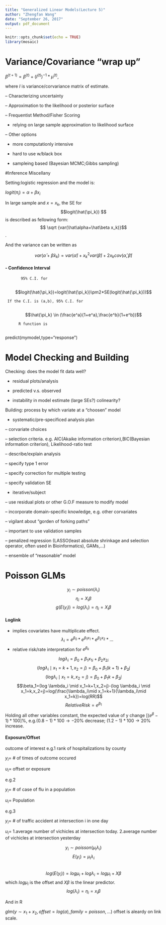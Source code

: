```yaml
---
title: "Generalized Linear Models(Lecture 5)"
author: "Zhengfan Wang"
date: "September 26, 2017"
output: pdf_document
---
```


```r
knitr::opts_chunk$set(echo = TRUE)
library(mosaic)

```

# Variance/Covariance "wrap up"

$\beta^{(t+1)}=\beta^{(t)}+(I^{(t)})^{-1}*\mu^{(t)}$,


where $I$ is variance/corvariance matrix of estimate.

-- Characterizing uncertainty

-- Approximation to the likelihood or posterior surface

-- Frequentist Method/Fisher Scoring
      
* relying on large sample approximation to likelihood surface

-- Other options

* more computationly intensive

* hard to use w/black box

* sampleing based (Bayesian MCMC;Gibbs sampling)
               
               
#Inference Miscellany

Setting:logistic regression and the model is:

$logit(\pi_i)=\alpha+\beta x_i$

In large sample and $x=x_k$, the SE for $$logit(\hat{\pi_k}) $$ is described as fellowing form: $$ \sqrt {var(\hat\alpha+\hat\beta x_k)}$$.

And the variance can be written as

$$var(\hat\alpha+\hat\beta x_k)=var(\hat\alpha)+{x_k}^2 var(\hat\beta)+2x_kcov(\hat\alpha,\hat\beta)$$

#### - Confidence Interval
       
           95% C.I. for
           
$$logit(\hat{\pi_k})=logit(\hat{\pi_k})\pm2*SE(logit(\hat{\pi_k}))$$
          
     If the C.I. is (a,b), 95% C.I. for 
          
$$\hat{\pi_k} \in (\frac{e^a}{1+e^a},\frac{e^b}{1+e^b})$$
          
          R function is 
          

predict(mymodel,type="response")


# Model Checking and Building

Checking: does the model fit data well?

* residual plots/analysis

* predicted v.s. observed

* instability in model estimate (large SEs?) colinearity?

Building: process by which variate at a "choosen" model

* systematic/pre-specificed analysis plan

-- corvariate choices

-- selection criteria. e.g. AIC(Akaike information criterion),BIC(Bayesian information criterion), Likelihood-ratio test

-- describe/explain analysis  

-- specify type 1 error

-- specify correction for multiple testing 

-- specify validation SE 

* iterative/subject

-- use residual plots or other G.O.F measure to modify model

-- incorporate domain-specific knowledge, e.g. other corvariates

-- vigilant about "gorden of forking paths"

-- important to use validation samples

-- penalized regression (LASSO(least absolute shrinkage and selection operator, often used in Bioinformatics), GAMs,...)

-- ensemble of "reasonable" model

# Poisson GLMs

$$y_i \sim poisson(\lambda_i) $$
$$\eta_i=X_i\beta$$
$$g(E(y_i))=log(\lambda_i)=\eta_i=X_i \beta$$

#### Loglink

* implies covariates have multiplicate effect.
$$ \lambda_i=e^{\beta_0}*e^{\beta_1x_1}*e^{\beta_2x_2}*...$$
* relative risk/rate interpretation for $e^{\beta_k}$

$$log \lambda_i=\beta_0+\beta_1 x_{1i}+\beta_2 x_{2i}$$
$$(log \lambda_i \mid x_1=k+1,x_2=j)=\beta_0+\beta_1 (k+1)+\beta_2 j $$
$$(log \lambda_i \mid x_1=k,x_2=j)=\beta_0+\beta_1 k+\beta_2 j $$
$$\beta_1=(log \lambda_i \mid x_1=k+1,x_2=j)-(log \lambda_i \mid x_1=k,x_2=j)=log(\frac{\lambda_i\mid x_1=k+1}{\lambda_i\mid x_1=k})=log(RR)$$
$$Relative Risk=e^{\beta_1}$$
   
   Holding all other variables constant, the expected  value of y change $[(e^\beta-1)*100]$%, e.g.$(0.8-1)*100\rightarrow -20$% decrease; $(1.2-1)*100\rightarrow 20$% increase.


#### Exposure/Offset
outcome of interest
e.g.1 rank of hospitalizations by county

$y_i=$ # of times of outcome occured

$u_i=$ offset or exposure

e.g.2 

$y_i=$ # of case of flu in a population

$u_i=$ Population

e.g.3 

$y_i=$ # of traffic accident at intersection i in one day

$u_i=$ 
1.average number of vichicles at intersection today. 2.average number of vichicles at intersection yesterday

$$y_i \sim poisson(\mu_i \lambda_i)$$
$$E(y_i)=\mu_i \lambda_i$$     
$$log(E(y_i))=log\mu_i+log\lambda_i=log\mu_i+X \beta$$
which $log\mu_i$ is the offset and $X\beta$ is the linear predictor.
$$log(\lambda_i)=\eta_i=x_i \beta$$

And in R

$glm(y \sim x_1+x_2, offset=log(a),family=poisson,...)$ offset is aleardy on link scale.


